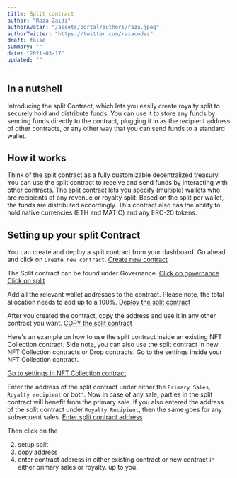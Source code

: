 ```yaml
---
title: Split contract
author: "Raza Zaidi"
authorAvatar: "/assets/portal/authors/raza.jpeg"
authorTwitter: "https://twitter.com/razacodes"
draft: false
summary: ""
date: "2021-03-17"
updated: ""
---
```


## In a nutshell

Introducing the split Contract, which lets you easily create royalty split to securely hold and distribute funds.
You can use it to store any funds by sending funds directly to the contract, plugging it in as the recipient address of other contracts, or any other way that you can send funds to a standard wallet.

## How it works

Think of the split contract as a fully customizable decentralized treasury. You can use the split contract to receive and send funds by interacting with other contracts. 
The split contract lets you specify (multiple) wallets who are recipients of any revenue or royalty split. Based on the split per wallet, the funds are distributed accordingly.
This contract also has the ability to hold native currencies (ETH and MATIC) and any ERC-20 tokens. 


## Setting up your split Contract

You can create and deploy a split contract from your dashboard. Go ahead and click on `Create new contract`.
[Create new contract](/assets/portal/contracts/split/1split.png)

The Split contract can be found under Governance.
[Click on governance](/assets/portal/contracts/split/2split.png)
[Click on split](/assets/portal/contracts/split/3split.png)

Add all the relevant wallet addresses to the contract. Please note, the total allocation needs to add up to a 100%.
[Deploy the split contract](/assets/portal/contracts/split/4split.png)

After you created the contract, copy the address and use it in any other contract you want.
[COPY the split contract](/assets/portal/contracts/split/5split.png)

Here's an example on how to use the split contract inside an existing NFT Collection contract. 
Side note, you can also use the split contract in new NFT Collection contracts or Drop contracts.
Go to the settings inside your NFT Collection contract.

[Go to settings in NFT Collection contract](/assets/portal/contracts/split/6split.png)

Enter the address of the split contract under either the `Primary Sales`, `Royalty recipient` or both.
Now in case of any sale, parties in the split contract will benefit from the primary sale. If you also entered the address of the split contract under `Royalty Recipient`, then the same goes for any subsequent sales.
[Enter split contract address](/assets/portal/contracts/split/7split.png)



Then click on the 

2. setup split
3. copy address
4. enter contract address in either existing contract or new contract in either primary sales or royalty. up to you.


<MdxNavigation>
  <MdxNavigationItem
    href="/contracts/pack"
    title="Pack"
  />
  <MdxNavigationItem 
    href="/guides" 
    title="Developer Guides" 
    next 
  />
</MdxNavigation>

